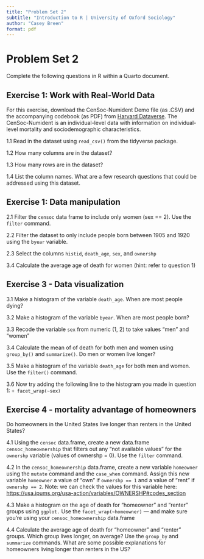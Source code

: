 ```yaml
---
title: "Problem Set 2"
subtitle: "Introduction to R | University of Oxford Sociology"
author: "Casey Breen"
format: pdf
---
```


# Problem Set 2

Complete the following questions in R within a Quarto document.

## Exercise 1: Work with Real-World Data

For this exercise, download the CenSoc-Numident Demo file (as .CSV) and the accompanying codebook (as PDF) from [Harvard Dataverse](https://dataverse.harvard.edu/dataset.xhtml?persistentId=doi:10.7910/DVN/QVDPM9). The CenSoc-Numident is an individual-level data with information on individual-level mortality and sociodemographic characteristics.

1.1 Read in the dataset using `read_csv()` from the tidyverse package.

1.2 How many columns are in the dataset?

1.3 How many rows are in the dataset?

1.4 List the column names. What are a few research questions that could be addressed using this dataset.

## Exercise 1: Data manipulation

2.1 Filter the `censoc` data frame to include only women (sex == 2). Use the `filter` command.

2.2 Filter the dataset to only include people born between 1905 and 1920 using the `byear` variable.

2.3 Select the columns `histid`, `death_age`, `sex`, and `ownershp`

3.4 Calculate the average age of death for women (hint: refer to question 1)

## Exercise 3 - Data visualization

3.1 Make a histogram of the variable `death_age`. When are most people dying?

3.2 Make a histogram of the variable `byear`. When are most people born?

3.3 Recode the variable `sex` from numeric (1, 2) to take values "men" and "women"

3.4 Calculate the mean of of death for both men and women using `group_by()` and `summarize()`. Do men or women live longer?

3.5 Make a histogram of the variable `death_age` for both men and women. Use the `filter()` command.

3.6 Now try adding the following line to the histogram you made in question 1: `+ facet_wrap(~sex)`

## Exercise 4 - mortality advantage of homeowners

Do homeowners in the United States live longer than renters in the United States?

4.1 Using the `censoc` data.frame, create a new data.frame `censoc_homeownership` that filters out any "not available values" for the `ownershp` variable (values of ownershp = 0). Use the `filter` command.

4.2 In the `censoc_homeownership` data.frame, create a new variable `homeowner` using the `mutate` command and the `case_when` command. Assign this new variable `homeowner` a value of "own" if `ownershp == 1` and a value of "rent" if `ownershp == 2`. Note: we can check the values for this variable here: <https://usa.ipums.org/usa-action/variables/OWNERSHP#codes_section>

4.3 Make a histogram on the age of death for "homeowner" and "renter" groups using `ggplot.` Use the `facet_wrap(~homeowner)` --- and make sure you're using your `censoc_homeownership` data.frame

4.4 Calculate the average age of death for "homeowner" and "renter" groups. Which group lives longer, on average? Use the `group_by` and `summarize` commands. What are some possible explanations for homeowners living longer than renters in the US?
